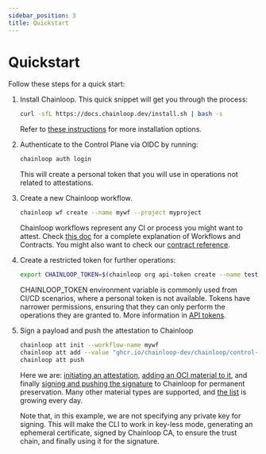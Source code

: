 ```yaml
---
sidebar_position: 3
title: Quickstart
---
```


# Quickstart

Follow these steps for a quick start:

1. Install Chainloop. This quick snippet will get you through the process:
    ```bash
    curl -sfL https://docs.chainloop.dev/install.sh | bash -s
    ```
    Refer to [these instructions](/getting-started/installation) for more installation options.

2. Authenticate to the Control Plane via OIDC by running:
    ```bash
    chainloop auth login
    ```
    This will create a personal token that you will use in operations not related to attestations.

3. Create a new Chainloop workflow.
    ```bash
    chainloop wf create --name mywf --project myproject
    ```
    Chainloop workflows represent any CI or process you might want to attest.
    Check [this doc](/getting-started/workflow-definition)
    for a complete explanation of Workflows and Contracts.
    You might also want to check our [contract reference](/reference/operator/contract).

4. Create a restricted token for further operations:
    ```bash
    export CHAINLOOP_TOKEN=$(chainloop org api-token create --name test-api-token -o json | jq -r ".[].jwt")
    ```
    CHAINLOOP_TOKEN environment variable is commonly used from CI/CD scenarios, where a personal token is not available.
    Tokens have narrower permissions, ensuring that they can only perform the operations they are granted to.
    More information in [API tokens](/reference/operator/api-tokens#api-tokens).

5. Sign a payload and push the attestation to Chainloop
    ```bash
    chainloop att init --workflow-name mywf
    chainloop att add --value "ghcr.io/chainloop-dev/chainloop/control-plane:latest"
    chainloop att push
    ```
    Here we are: [initiating an attestation](/getting-started/attestation-crafting#initialization),
    [adding an OCI material to it](/getting-started/attestation-crafting#adding-materials),
    and finally [signing and pushing the signature](/getting-started/attestation-crafting#encode-sign-and-push-attestation) to Chainloop
    for permanent preservation. Many other material types are supported, and [the list](/reference/operator/contract#material-schema) is growing every day.

    Note that, in this example, we are not specifying any private key for signing.
    This will make the CLI to work in key-less mode, generating an ephemeral certificate,
    signed by Chainloop CA, to ensure the trust chain, and finally using it for the signature.